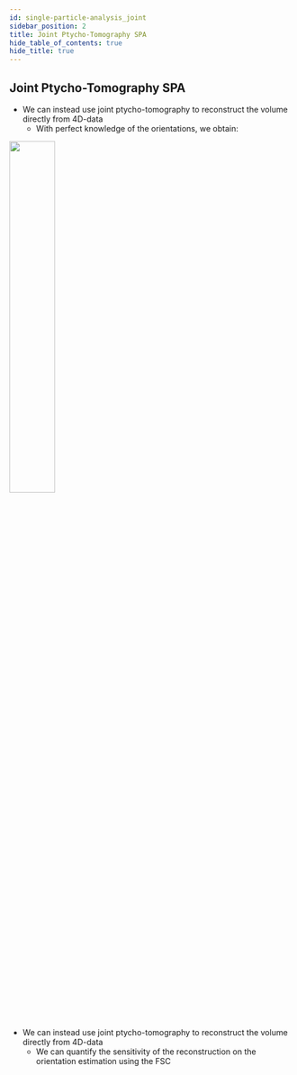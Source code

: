 ```yaml
---
id: single-particle-analysis_joint
sidebar_position: 2
title: Joint Ptycho-Tomography SPA
hide_table_of_contents: true
hide_title: true
---
```




<OutlineImageLight width="240px" height="60px" className="outline-header"/>

## Joint Ptycho-Tomography SPA

<Tabs>

<TabItem value="ideal-recon" label="Perfect Orientation Reconstruction" default>

- We can instead use joint ptycho-tomography to reconstruct the volume directly from 4D-data
  - With perfect knowledge of the orientations, we obtain:

<img src={T20SAnimation} width="40%" height="auto"/>

</TabItem>

<TabItem value="uncertainty-quantification" label="Estimated Orientation Error">

- We can instead use joint ptycho-tomography to reconstruct the volume directly from 4D-data
  - We can quantify the sensitivity of the reconstruction on the orientation estimation using the FSC

<T20SUncertainty width="75%" height="100%"/>

</TabItem>
 
</Tabs>

